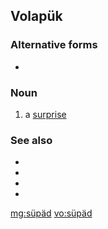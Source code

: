 ==Volapük==

===Alternative forms===
* {{l|vo|suypayd}}

===Noun===
{{infl|vo|noun}}

# a [[surprise]]

===See also===
* {{l|vo|benosuypot}}
* {{l|vo|benosüpot}}
* {{l|vo|suypaydoyn}}
* {{l|vo|süpädön}}

[[mg:süpäd]]
[[vo:süpäd]]